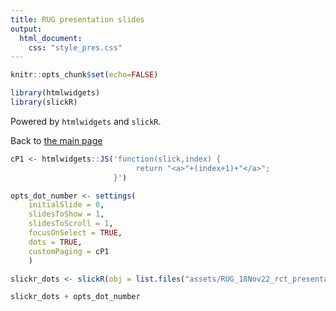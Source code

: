 ```yaml
---
title: RUG presentation slides
output: 
  html_document:
    css: "style_pres.css"
---
```

```r
knitr::opts_chunk$set(echo=FALSE)
```

```r
library(htmlwidgets)
library(slickR)
```

Powered by `htmlwidgets` and `slickR`.

Back to [the main page](index.html)

```r
cP1 <- htmlwidgets::JS('function(slick,index) {
                            return "<a>"+(index+1)+"</a>";
                       }')

opts_dot_number <- settings(
    initialSlide = 0,
    slidesToShow = 1,
    slidesToScroll = 1,
    focusOnSelect = TRUE,
    dots = TRUE,
    customPaging = cP1
    )

slickr_dots <- slickR(obj = list.files("assets/RUG_18Nov22_rct_presentation/", full.names = T),height = 420, width = "95%") + settings(dots = TRUE)

slickr_dots + opts_dot_number
```


